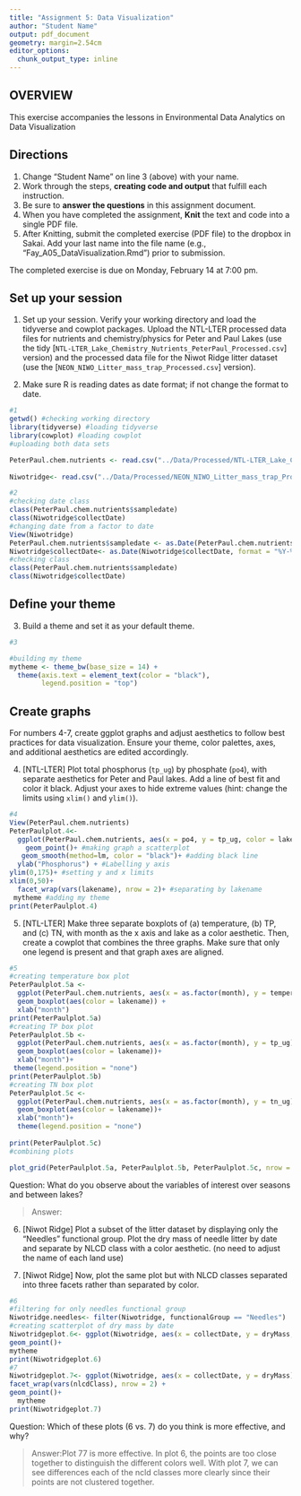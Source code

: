 ```yaml
---
title: "Assignment 5: Data Visualization"
author: "Student Name"
output: pdf_document
geometry: margin=2.54cm
editor_options: 
  chunk_output_type: inline
---
```


## OVERVIEW

This exercise accompanies the lessons in Environmental Data Analytics on Data Visualization 

## Directions
1. Change "Student Name" on line 3 (above) with your name.
2. Work through the steps, **creating code and output** that fulfill each instruction.
3. Be sure to **answer the questions** in this assignment document.
4. When you have completed the assignment, **Knit** the text and code into a single PDF file.
5. After Knitting, submit the completed exercise (PDF file) to the dropbox in Sakai. Add your last name into the file name (e.g., "Fay_A05_DataVisualization.Rmd") prior to submission.

The completed exercise is due on Monday, February 14 at 7:00 pm.



## Set up your session 
1. Set up your session. Verify your working directory and load the tidyverse 
and cowplot packages. Upload the NTL-LTER processed data files for nutrients 
and chemistry/physics for Peter and Paul Lakes (use the tidy 
[`NTL-LTER_Lake_Chemistry_Nutrients_PeterPaul_Processed.csv`] version) and 
the processed data file for the Niwot Ridge litter dataset (use the [`NEON_NIWO_Litter_mass_trap_Processed.csv`] version). 

2. Make sure R is reading dates as date format; if not change the format to date.

```r
#1 
getwd() #checking working directory
library(tidyverse) #loading tidyverse
library(cowplot) #loading cowplot
#uploading both data sets

PeterPaul.chem.nutrients <- read.csv("../Data/Processed/NTL-LTER_Lake_Chemistry_Nutrients_PeterPaul_Processed.csv", stringsAsFactors = TRUE)
                                     
Niwotridge<- read.csv("../Data/Processed/NEON_NIWO_Litter_mass_trap_Processed.csv",  stringsAsFactors = TRUE)

#2 
#checking date class
class(PeterPaul.chem.nutrients$sampledate)
class(Niwotridge$collectDate)
#changing date from a factor to date
View(Niwotridge)
PeterPaul.chem.nutrients$sampledate <- as.Date(PeterPaul.chem.nutrients$sampledate, format = "%Y-%m-%d")
Niwotridge$collectDate<- as.Date(Niwotridge$collectDate, format = "%Y-%m-%d")
#checking class
class(PeterPaul.chem.nutrients$sampledate)
class(Niwotridge$collectDate)
```
## Define your theme
3. Build a theme and set it as your default theme.

```r
#3

#building my theme 
mytheme <- theme_bw(base_size = 14) +
  theme(axis.text = element_text(color = "black"), 
        legend.position = "top")
```

## Create graphs
For numbers 4-7, create ggplot graphs and adjust aesthetics to follow best practices for data visualization. Ensure your theme, color palettes, axes, and additional aesthetics are edited accordingly.

4. [NTL-LTER] Plot total phosphorus (`tp_ug`) by phosphate (`po4`), with separate aesthetics for Peter and Paul lakes. Add a line of best fit and color it black. Adjust your axes to hide extreme values (hint: change the limits using `xlim()` and `ylim()`).

```r
#4
View(PeterPaul.chem.nutrients)
PeterPaulplot.4<-
  ggplot(PeterPaul.chem.nutrients, aes(x = po4, y = tp_ug, color = lakename)) + #plotting phosphorus by phosphate, setting lakename as different colors 
    geom_point()+ #making graph a scatterplot
   geom_smooth(method=lm, color = "black")+ #adding black line
  ylab("Phosphorus") + #Labelling y axis
ylim(0,175)+ #setting y and x limits
xlim(0,50)+
  facet_wrap(vars(lakename), nrow = 2)+ #separating by lakename
 mytheme #adding my theme
print(PeterPaulplot.4)


```


5. [NTL-LTER] Make three separate boxplots of (a) temperature, (b) TP, and (c) TN, with month as the x axis and lake as a color aesthetic. Then, create a cowplot that combines the three graphs. Make sure that only one legend is present and that graph axes are aligned.

```r
#5
#creating temperature box plot
PeterPaulplot.5a <-
  ggplot(PeterPaul.chem.nutrients, aes(x = as.factor(month), y = temperature_C)) +
  geom_boxplot(aes(color = lakename)) +
  xlab("month")
print(PeterPaulplot.5a) 
#creating TP box plot
PeterPaulplot.5b <-
  ggplot(PeterPaul.chem.nutrients, aes(x = as.factor(month), y = tp_ug)) +
  geom_boxplot(aes(color = lakename))+
  xlab("month")+
 theme(legend.position = "none")
print(PeterPaulplot.5b) 
#creating TN box plot
PeterPaulplot.5c <-
  ggplot(PeterPaul.chem.nutrients, aes(x = as.factor(month), y = tn_ug)) +
  geom_boxplot(aes(color = lakename))+
  xlab("month")+
  theme(legend.position = "none")
 
print(PeterPaulplot.5c) 
#combining plots

plot_grid(PeterPaulplot.5a, PeterPaulplot.5b, PeterPaulplot.5c, nrow = 3, align = 'h')


```

Question: What do you observe about the variables of interest over seasons and between lakes? 

> Answer: 

6. [Niwot Ridge] Plot a subset of the litter dataset by displaying only the "Needles" functional group. Plot the dry mass of needle litter by date and separate by NLCD class with a color aesthetic. (no need to adjust the name of each land use)

7. [Niwot Ridge] Now, plot the same plot but with NLCD classes separated into three facets rather than separated by color. 

```r
#6
#filtering for only needles functional group
Niwotridge.needles<- filter(Niwotridge, functionalGroup == "Needles")
#creating scatterplot of dry mass by date
Niwotridgeplot.6<- ggplot(Niwotridge, aes(x = collectDate, y = dryMass, color = nlcdClass)) +
geom_point()+
mytheme
print(Niwotridgeplot.6)
#7
Niwotridgeplot.7<- ggplot(Niwotridge, aes(x = collectDate, y = dryMass))+
facet_wrap(vars(nlcdClass), nrow = 2) +
geom_point()+
  mytheme
print(Niwotridgeplot.7)

```
Question: Which of these plots (6 vs. 7) do you think is more effective, and why? 

> Answer:Plot 77 is more effective. In plot 6, the points are too close together to distinguish the different colors well. With plot 7, we can see differences each of the ncld classes more clearly since their points are not clustered together. 
